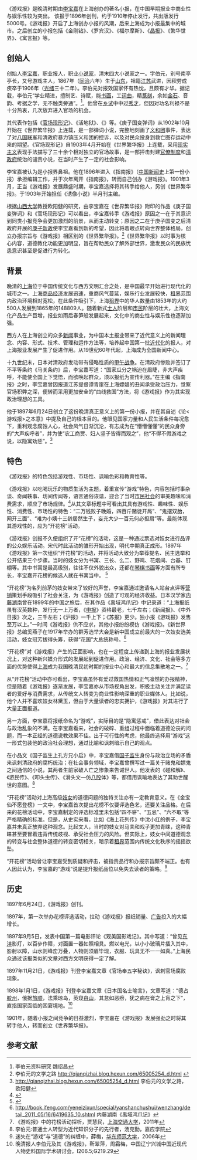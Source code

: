 {{copyedit|time=2014-12-31T22:33:02+00:00}}
《游戏报》是晚清时期由[[李宝嘉|李宝嘉]]在上海创办的著名小报，在中国早期报业中商业性与娱乐性较为突出。
该报于1896年创刊，约于1910年停止发行，共出版发行5000号。《游戏报》开启了上海创办小报的风潮，后来上海成为小报最集中的城市。之后创立的小报包括《金刚钻》、《罗宾汉》、《福尔摩斯》、《[[晶报|晶报]]》、《繁华世界》、《寓言报》等。

== 创始人 ==
创始人[[李宝嘉|李宝嘉]]，职业报人，职业[[小说家|小说家]]，清末四大小说家之一。字伯元，别号南亭亭长，又号游戏主人，1867年（[[同治|同治]]六年）生于[[山东|山东]]，祖籍[[江苏|江苏]]武进，因积劳成疾卒于1906年（[[光绪|光绪]]三十二年）。李伯元对报效国家怀有热忱，且颇有才华。据记载，李伯元“学业精进，擅制艺、诗赋，能[[书画|书画]]，工[[词曲|词曲]]，精[[篆刻|篆刻]]，余如[[金石|金石]]、音韵、考据之学，无不触类旁通”。<ref>李伯元资料研究 魏绍昌</ref>。他曾在[[乡试|乡试]]中中过[[秀才|秀才]]，但因对功名利禄不是十分热衷，几次放弃进入官场的机会。

其代表作包括《[[:官場現形記|官场现形记]]》、《活地狱》、《{{ill|庚子国变弹词|Gengzi Guobian Tanci|庚子国变弹词}}》等。《庚子国变弹词》从1902年10月开始在《世界繁华报》上连载，是一部弹词小说，完整地刻画了[[义和团|义和团]]事件，表达了对[[八国联军|八国联军]]和清政府暴力镇压义和团的控诉，以及对民众投身到救亡图存运动中来的期望。《官场现形记》自1903年4月开始在《世界繁华报》上连载，采用[[现实主义|现实主义]]表现手法描写了三十余个相对独立的官场故事，是一部抨击封建[[官僚制度|官僚制度]]和[[清政府|清政府]]统治的谴责小说，在当时产生了一定的社会影响。

李宝嘉被认为是小报界鼻祖。他在1896年进入《指南报》（[[中国新闻史|中国新闻史]]上第一份小报）承担编辑工作，并于次年离开《指南报》，转而自己创办《游戏报》。1901年3月，正当《游戏报》发展鼎盛时期，李宝嘉选择将其转手给他人，另创《世界繁华报》。于1903年开始担任《诱像小说》半月刊主编。

根据[[山西大学|山西大学]]教授欧阳健的研究，由李宝嘉在《世界繁华报》附印的作品《庚子国变弹词》和《官场现形记》可以看出，李宝嘉转手《游戏报》原因之一在于其意识到同类小报竞争会更加激烈的前景，从而主动转变；原因之二在于庚子国变之后清政府开展的[[庚子新政|庚子新政]]使李宝嘉看到新的希望，因此将着眼点转向世界整体格局，创立办报宗旨与《游戏报》相区别的《世界繁华报》。<ref>李伯元的文学之路  http://qianqizhai.blog.hexun.com/65005254_d.html {{Wayback|url=http://qianqizhai.blog.hexun.com/65005254_d.html |date=20200906115322 }}</ref>《世界繁华报》以时事为核心内容，道德教化功能更加明显，旨在帮助民众了解外部世界，激发民众的民族忧患意识甚至是促进行为转化。

== 背景 ==
晚清的[[上海|上海]]位于中国传统文化与西方文明汇合之处，是中国最早开始进行现代化的城市之一。上海[[商品经济|商品经济]]发展迅速，重商风气蔓延，娱乐行业发展较快，[[租界|租界]]范围内政治环境相对宽松，在此条件吸引下，上海[[租界|租界]]中的华人数量由1853年的大约500人发展到1865年的148809人。随着新式[[士人|士人]]阶层和[[市民|市民]]阶层的壮大，上海文化产品生产巨增，报业如雨后春笋般发展起来，文化中的商业性与娱乐性也逐渐加强。

西方人在上海创立的众多[[新闻|新闻]]事业，为中国本土报业带来了近代意义上的新闻理念、内容、形式、技术、管理和运作方法等，培养起中国第一批[[近代化|近代化]]的报人，对上海报业发展产生了促进作用。从19世纪60年代起，上海成为全国新闻中心。

十九世纪末，日本对清政府发动带有侵略性质的[[甲午战争|甲午战争]]。在清政府惨败并签订了不平等条约《马关条约》后，李宝嘉写道：“国家瓜分之祸迫在眉睫，非大声疾呼，不能使全国上下觉悟，而欲唤起群众，须以报纸为宣传利器。”在主编《指南报》之时，李宝嘉曾因报道江苏提督谭青崖在上海嫖娼的丑闻承受政治压力，觉察官场积弊之深，便转而采用更加安全的“曲线救国”方法，将《游戏报》作为其实现政治理想的工具。

他于1897年6月24日创立了这份晚清真正意义上的第一份小报，并在其自述《论<游戏报>之本意》中提及自己的根本目的。他眼见国家力量和人民生活条件每况愈下，重利观念腐蚀人心，社会风气日渐沉沦，有志成为在“懵懵懂懂”的民众身旁的“大声疾呼者”，并为使“农工商贾、妇人竖子皆得而观之”，他“不得不假游戏之说，以隐寓劝惩”。<ref>http://qianqizhai.blog.hexun.com/65005254_d.html {{Wayback|url=http://qianqizhai.blog.hexun.com/65005254_d.html |date=20200906115322 }} 李伯元的文学之路，欧阳健</ref>

== 特色 ==
《游戏报》的特色包括游戏性、市场性、讽喻色彩和教育性等。

《游戏报》以吃喝玩乐的物质生活为主题，着重宣传“游戏”特色，内容包括时事杂谈、奇闻轶事、坊间传闻等，语言通俗诙谐，迎合了当时[[市民社会|市民社会]]的审美趣味和消费需求，顺应了市场规律。<ref>{{Cite web |url=http://www.hbllxx.com/typenews.asp?id=2638 |title=《游戏报》娱乐研究 |access-date=2014-12-31 |archive-date=2014-12-31 |archive-url=https://web.archive.org/web/20141231213324/http://www.hbllxx.com/typenews.asp?id=2638 |dead-url=yes }}</ref>从其文章标题中可看出其具有游戏性、趣味性、娱乐性、消费性、市场性的特色：“二万钱败子晚婚，四百斤赌徒开局”、“鬼摆双胎，网开三面”、“难为小姨十三龄居然生子，妄充大少一百元何必担肩”等。最能体现其游戏性的，应为“开花榜”活动。

《游戏报》创报不久便组织了开“花榜”的活动，这是一种通过票选对妓女进行品评的公众娱乐活动。宋代时此活动的雏形开始出现，明代中期真正成形。1897年《游戏报》第一次组织“开花榜”的活动，并将活动大致分为举荐提名、民主选举和公开结果三个步骤。当时的妓女分为书寓、三长、么二、野鸡、花烟间、台基、钉棚等。其中书寓是最高级别，往往不仅外貌出众，还都在[[琴棋书画|琴棋书画]]等方面有所专长，李宝嘉开花榜的候选人就在书寓当中。
<ref>{{Cite web |url=http://blog.sina.com.cn/s/blog_711ff2800100ntlo.html |title=《游戏报》和“花榜” |access-date=2014-12-31 |archive-date=2020-09-06 |archive-url=https://web.archive.org/web/20200906115333/http://blog.sina.com.cn/s/blog_711ff2800100ntlo.html |dead-url=no }}</ref>

“开花榜”为名列前茅的妓女带来了较好的声誉，李宝嘉通过邀请名人站台点评等[[营销|营销]]策划手段吸引了社会关注，为《游戏报》创造了可观的经济收益。日本汉学家[[:內藤湖南|内藤湖南]]曾在1899年的中国之旅后，在其作品《禹域鸿爪记》中记录道：“上海报纸虽有汉英数种，发行无一上万者，《[[申报|申报]]》资格最老，七千左右；《新闻报》、《中外日报》次之，三千左右；《沪报》一千上下；《苏报》更少。独小报《游戏报》发售至万以上。”一时间《游戏报》供不应求，其他小报纷纷模仿《游戏报》。《新世界报》总编奚燕子在1917年举办的群芳选举大会是新中国成立前最大的一次妓女选美活动，妓女冠芳拔得头筹，获得“花国”大总统称号。<ref>http://book.ifeng.com/yeneizixun/special/yanshanchushui/wenzhang/detail_2011_05/16/6419635_10.shtml {{Wayback|url=http://book.ifeng.com/yeneizixun/special/yanshanchushui/wenzhang/detail_2011_05/16/6419635_10.shtml |date=20200906115336 }} 内藤湖南《禹域鸿爪记》</ref>

“开花榜”对《游戏报》产生的正面影响，也在一定程度上传递到上海的报业发展状况上，对这种新兴媒介形式的发展起到促进作用。政治、经济、文化、社会等多方面的优势使得[[上海|上海]]成为我国晚清民初时期的报业中心和最大的信息集散地之一。<ref>《游戏报》中的花榜活动探析，贾慧民，[[上海交通大学|上海交通大学]]，2011年</ref>

从“开花榜”活动中亦可看出，李宝嘉虽怀有爱过救国热情和正气凛然的办报精神，但是随着《游戏报》逐渐发展，李宝嘉亦从市场视角出发，积极主动关注并满足读者的爱好与消费需求，从传统文人转变为商业性影响深重的职业媒体人。比如说，他个人并不喜欢妓女林黛玉，但由于大量读者的忠实拥护，《游戏报》对其进行了大量正面报道。

另一方面，李宝嘉将报纸命名为“游戏”，实际目的是“隐寓惩戒”，借此表达对社会与政治乱象的不满。在李宝嘉看来，社会的破碎、重组过程中面临着道德沦丧的问题，而一本正经的道德说教效果不佳。出于可行性的考虑，他最终选择用“游戏”这一形式包装他的政治社会理想，通过比喻和讽刺暗示自己的观点。

在小品文《国子监生上孔方兄小启》中，李宝嘉借[[国子监|国子监]]生身份与政治立场的矛盾来讽刺清政府的腐朽统治；在社会事务领域，李宝嘉曾撰写过一篇关于赌鬼和嫖鬼之间通信的小说，其两者生前家破人亡之惨象来告诫世人。他发表的《碰和解》、《游民传》、《叩头虫传》、《滑头文—仿[[八股|八股]]体》等，都借用讽喻地表达了其劝世醒世的意图。<ref>李伯元:普通士人转型为近代知识分子的先行者，汤克勤，嘉应学院</ref>

“开花榜”活动对上海高级[[妓女|妓女]]的道德问题的独特关注亦有一定教育意义。在《金宝仙不愿登榜》一文中，李宝嘉首次提出花榜不仅要评选色艺，还要关注品格。在后来的花榜活动中，李宝嘉制定的评选标准里未包括“四不骈”、“五忌”、“六不取”等严格精确的标准。但是，从史实来看，比如《海上花列传》中沈小红的例子，李宝嘉并未真正放弃这种观念。比起文人，当时的妓女对马夫和戏子更加青睐，这种青睐甚至要冒着违背传统歧视、承受社会压力的风险。但实际上，妓女中间道德观念的转变与社会整体道德的转变密切相关，暗示着[[租界|租界]]范围内传统文化秩序的摇摇欲坠。

“开花榜”活动曾让李宝嘉受到质疑和抨击，被指责品行和办报宗旨颇不端正。也有人因此认为，李宝嘉的“游戏”说是提升报纸品位以免失去读者的策略。<ref>迷失在“游戏”与“道德”的纠缠中，薛梅，[[华东师范大学|华东师范大学]]，2006年</ref>

== 历史 ==
1897年6月24日，《游戏报》创刊。

1897年，第一次举办花榜评选活动，拉动《游戏报》报纸销量、[[广告|广告]]投入的大幅增长。

1897年9月5日，发表中国第一篇电影评论《观美国影戏记》。其中写道：“曾见[[东洋|东洋]]影灯，以百步作障，对面置一器如照相具。燃以电光，以小小玻璃片插入其中，影射以障，山水则峰峦万叠，人物则须眉毕现，衣服、玩具无不一一如真。”上海民众通过该报类似的文章对西方文明获得一定了解。

1897年11月21日，《游戏报》刊登李宝嘉文章《官场奉五字秘诀》，讽刺官场腐败现象。

1898年1月1日，《游戏报》刊登李宝嘉文章《日本国名士喻言》，文章写道：“德占[[胶州|胶州]]，俄据[[旅顺|旅顺]]，法乘琼岛，英窥[[舟山|舟山]]，其怠如恶痨，犹之病在膏之上肓之下”，直指国家面临的困窘境地。<ref>晚清报人李伯元及其《游戏报》，靳翠萍，周霜梅，中国辽宁兴城中国近现代人物史料国际学术研讨会，I206.5;G219.29</ref>

1901年，随着小报之间竞争的日益激烈，李宝嘉在《游戏报》发展强劲之时将其转手他人，转而创立《世界繁华报》。

== 参考文献 ==
<references />
<references />